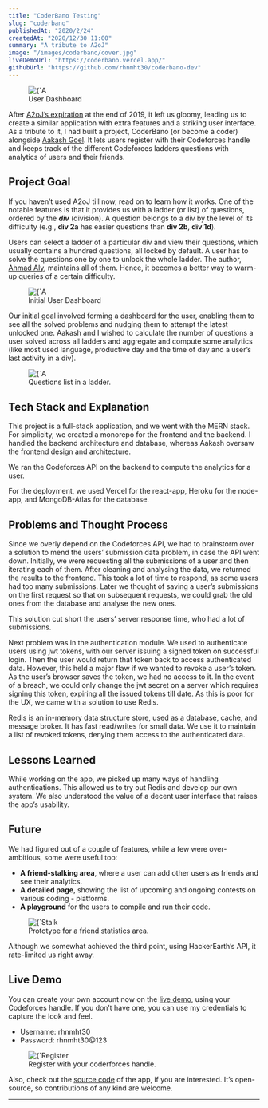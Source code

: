 ```yaml
---
title: "CoderBano Testing"
slug: "coderbano"
publishedAt: "2020/2/24"
createdAt: "2020/12/30 11:00"
summary: "A tribute to A2oJ"
image: "/images/coderbano/cover.jpg"
liveDemoUrl: "https://coderbano.vercel.app/"
githubUrl: "https://github.com/rhnmht30/coderbano-dev"
---
```


<figure>
	<div className="flex rounded border-2 shadow-lg">
		<Image
			className="rounded"
			alt={`A dashboard to view ladder progress and statistics`}
			src={`/images/coderbano/unlocked-ladder.jpg`}
			width={1366}
			height={768}
		/>
	</div>
	<figcaption>User Dashboard</figcaption>
</figure>

After [A2oJ’s expiration](https://codeforces.com/blog/entry/71249) at the end of 2019, it left us gloomy, leading us to create a similar application with extra features and a striking user interface. As a tribute to it, I had built a project, CoderBano (or become a coder) alongside [Aakash Goel](https://twitter.com/goelaakash79). It lets users register with their Codeforces handle and keeps track of the different Codeforces ladders questions with analytics of users and their friends.

## Project Goal

If you haven’t used A2oJ till now, read on to learn how it works. One of the notable features is that it provides us with a ladder (or list) of questions, ordered by the **_div_** (division). A question belongs to a div by the level of its difficulty (e.g., **div 2a** has easier questions than **div 2b**, **div 1d**).

Users can select a ladder of a particular div and view their questions, which usually contains a hundred questions, all locked by default. A user has to solve the questions one by one to unlock the whole ladder. The author, [Ahmad Aly](https://a2oj.com/about), maintains all of them. Hence, it becomes a better way to warm-up queries of a certain difficulty.

<figure>
	<div className="flex rounded border-2 shadow-lg">
		<Image
			className="rounded"
			alt={`A dashboard to view ladder progress and statistics`}
			src={`/images/coderbano/dashboard.jpg`}
			width={1366}
			height={768}
		/>
	</div>
	<figcaption>Initial User Dashboard</figcaption>
</figure>

Our initial goal involved forming a dashboard for the user, enabling them to see all the solved problems and nudging them to attempt the latest unlocked one. Aakash and I wished to calculate the number of questions a user solved across all ladders and aggregate and compute some analytics (like most used language, productive day and the time of day and a user’s last activity in a div).

<figure>
	<div className="flex rounded border-2 shadow-lg">
		<Image
			className="rounded"
			alt={`A table to all display the questions in a ladder.`}
			src={`/images/coderbano/ladder.jpg`}
			width={1366}
			height={768}
		/>
	</div>
	<figcaption>Questions list in a ladder.</figcaption>
</figure>

## Tech Stack and Explanation

This project is a full-stack application, and we went with the MERN stack. For simplicity, we created a monorepo for the frontend and the backend. I handled the backend architecture and database, whereas Aakash oversaw the frontend design and architecture.

We ran the Codeforces API on the backend to compute the analytics for a user.

For the deployment, we used Vercel for the react-app, Heroku for the node-app, and MongoDB-Atlas for the database.

## Problems and Thought Process

Since we overly depend on the Codeforces API, we had to brainstorm over a solution to mend the users’ submission data problem, in case the API went down. Initially, we were requesting all the submissions of a user and then iterating each of them. After cleaning and analysing the data, we returned the results to the frontend. This took a lot of time to respond, as some users had too many submissions. Later we thought of saving a user’s submissions on the first request so that on subsequent requests, we could grab the old ones from the database and analyse the new ones.

This solution cut short the users’ server response time, who had a lot of submissions.

Next problem was in the authentication module. We used to authenticate users using jwt tokens, with our server issuing a signed token on successful login. Then the user would return that token back to access authenticated data. However, this held a major flaw if we wanted to revoke a user’s token. As the user’s browser saves the token, we had no access to it. In the event of a breach, we could only change the jwt secret on a server which requires signing this token, expiring all the issued tokens till date. As this is poor for the UX, we came with a solution to use Redis.

Redis is an in-memory data structure store, used as a database, cache, and message broker. It has fast read/writes for small data. We use it to maintain a list of revoked tokens, denying them access to the authenticated data.

## Lessons Learned

While working on the app, we picked up many ways of handling authentications. This allowed us to try out Redis and develop our own system. We also understood the value of a decent user interface that raises the app’s usability.

## Future

We had figured out of a couple of features, while a few were over-ambitious, some were useful too:

- **A friend-stalking area**, where a user can add other users as friends and see their analytics.
- **A detailed page**, showing the list of upcoming and ongoing contests on various coding - platforms.
- **A playground** for the users to compile and run their code.

<figure>
	<div className="flex rounded border-2 shadow-lg">
		<Image
			className="rounded"
			alt={`Stalk friends statistics`}
			src={`/images/coderbano/friends.jpg`}
			width={1366}
			height={768}
		/>
	</div>
	<figcaption>Prototype for a friend statistics area.</figcaption>
</figure>

Although we somewhat achieved the third point, using HackerEarth’s API, it rate-limited us right away.

## Live Demo

You can create your own account now on the [live demo](https://coderbano.vercel.app/), using your Codeforces handle. If you don’t have one, you can use my credentials to capture the look and feel.

- Username: rhnmht30
- Password: rhnmht30@123

<figure>
	<div className="flex rounded border-2 shadow-lg">
		<Image
			className="rounded"
			alt={`Register Page`}
			src={`/images/coderbano/homepage.jpg`}
			width={1366}
			height={768}
		/>
	</div>
	<figcaption>Register with your coderforces handle.</figcaption>
</figure>

Also, check out the [source code](https://coderbano.vercel.app/) of the app, if you are interested. It’s open-source, so contributions of any kind are welcome.

<hr />
